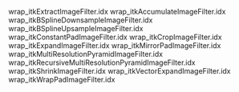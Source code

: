 wrap_itkExtractImageFilter.idx
wrap_itkAccumulateImageFilter.idx
wrap_itkBSplineDownsampleImageFilter.idx
wrap_itkBSplineUpsampleImageFilter.idx
wrap_itkConstantPadImageFilter.idx
wrap_itkCropImageFilter.idx
wrap_itkExpandImageFilter.idx
wrap_itkMirrorPadImageFilter.idx
wrap_itkMultiResolutionPyramidImageFilter.idx
wrap_itkRecursiveMultiResolutionPyramidImageFilter.idx
wrap_itkShrinkImageFilter.idx
wrap_itkVectorExpandImageFilter.idx
wrap_itkWrapPadImageFilter.idx


